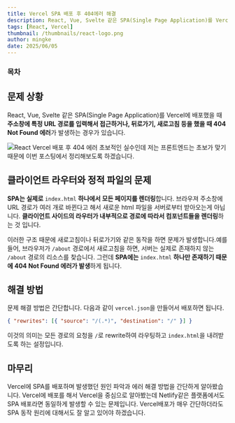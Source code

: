 ```yaml
---
title: Vercel SPA 배포 후 404에러 해결
description: React, Vue, Svelte 같은 SPA(Single Page Application)를 Vercel에 배포했을 때 주소창에 특정 URL 경로를 입력해서 접근하거나, 뒤로가기, 새로고침 등을 했을 때 404 Not Found 에러가 발생하는 경우가 있습니다.
tags: [React, Vercel]
thumbnail: /thumbnails/react-logo.png
author: mingke
date: 2025/06/05
---
```


### 목차

## 문제 상황

React, Vue, Svelte 같은 SPA(Single Page Application)를 Vercel에 배포했을 때 **주소창에 특정 URL 경로를 입력해서 접근하거나, 뒤로가기, 새로고침 등을 했을 때 404 Not Found 에러**가 발생하는 경우가 있습니다.

<Image
  src="/vercel-spa-404/01.png"
  alt="React Vercel 배포 후 404 에러"
  caption="새로고침 후 404 발생"
  fullWidth={true}
/>
초보적인 실수인데 저는 프론트엔드는 초보가 맞기 때문에 이번 포스팅에서 정리해보도록 하겠습니다.

## 클라이언트 라우터와 정적 파일의 문제

**SPA는 실제로** `index.html` **하나에서 모든 페이지를 렌더링**합니다. 브라우져 주소창에 URL 경로가 여러 개로 바뀐다고 해서 새로운 html 파일을 서버로부터 받아오는게 아닙니다. **클라이언트 사이드의 라우터가 내부적으로 경로에 따라서 컴포넌트들을 렌더링**하는 것 입니다.

이러한 구조 때문에 새로고침이나 뒤로가기와 같은 동작을 하면 문제가 발생합니다.예를 들어, 브라우저가 `/about` 경로에서 새로고침을 하면, 서버는 실제로 존재하지 않는 `/about` 경로의 리소스를 찾습니다. 그런데 **SPA에는** `index.html` **하나만 존재하기 때문에 404 Not Found 에러가 발생**하게 됩니다.

## 해결 방법

문제 해결 방법은 간단합니다. 다음과 같이 `vercel.json`을 만들어서 배포하면 됩니다.

```json
{ "rewrites": [{ "source": "/(.*)", "destination": "/" }] }
```

이것의 의미는 모든 경로의 요청을 `/`로 rewrite하여 라우팅하고 `index.html`을 내려받도록 하는 설정입니다.

## 마무리

Vercel에 SPA를 배포하며 발생했던 원인 파악과 에러 해결 방법을 간단하게 알아봤습니다. Vercel에 배포를 해서 Vercel을 중심으로 알아봤는데 Netlify같은 플랫폼에서도 SPA 배포라면 동일하게 발생할 수 있는 문제입니다. Vercel배포가 매우 간단하더라도 SPA 동작 원리에 대해서도 잘 알고 있어야 하겠습니다.

<Link url="https://chaechae.life/blog/react-setup-guide-for-beginners" />
